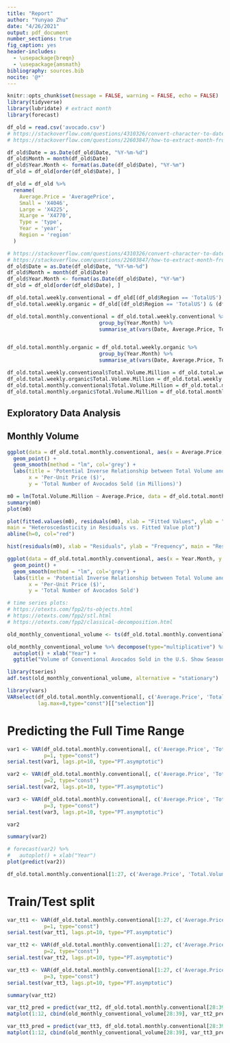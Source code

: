 ```yaml
---
title: "Report"
author: "Yunyao Zhu"
date: "4/26/2021"
output: pdf_document
number_sections: true
fig_caption: yes
header-includes: 
  - \usepackage{breqn}
  - \usepackage{amsmath}
bibliography: sources.bib
nocite: '@*'
---
```



```r
knitr::opts_chunk$set(message = FALSE, warning = FALSE, echo = FALSE)
library(tidyverse)
library(lubridate) # extract month
library(forecast)
```


```r
df_old = read.csv('avocado.csv')
# https://stackoverflow.com/questions/4310326/convert-character-to-date-in-r
# https://stackoverflow.com/questions/22603847/how-to-extract-month-from-date-in-r

df_old$Date = as.Date(df_old$Date, "%Y-%m-%d")
df_old$Month = month(df_old$Date)
df_old$Year.Month <- format(as.Date(df_old$Date), "%Y-%m")
df_old = df_old[order(df_old$Date), ]

df_old = df_old %>%
  rename(
    Average.Price = 'AveragePrice',
    Small = 'X4046',
    Large = 'X4225',
    XLarge = 'X4770',
    Type = 'type',
    Year = 'year',
    Region = 'region'
  )
```

```r
# https://stackoverflow.com/questions/4310326/convert-character-to-date-in-r
# https://stackoverflow.com/questions/22603847/how-to-extract-month-from-date-in-r
df_old$Date = as.Date(df_old$Date, "%Y-%m-%d")
df_old$Month = month(df_old$Date)
df_old$Year.Month <- format(as.Date(df_old$Date), "%Y-%m")
df_old = df_old[order(df_old$Date), ]
```

```r
df_old.total.weekly.conventional = df_old[(df_old$Region == 'TotalUS') & (df_old$Type == 'conventional'), ]
df_old.total.weekly.organic = df_old[(df_old$Region == 'TotalUS') & (df_old$Type == 'organic'), ]
```

```r
df_old.total.monthly.conventional = df_old.total.weekly.conventional %>%
                              group_by(Year.Month) %>%
                              summarise_at(vars(Date, Average.Price, Total.Volume, Small, Large, XLarge, Total.Bags, Small.Bags, Large.Bags, XLarge.Bags), funs(mean(., na.rm=TRUE)))


df_old.total.monthly.organic = df_old.total.weekly.organic %>%
                              group_by(Year.Month) %>%
                              summarise_at(vars(Date, Average.Price, Total.Volume, Small, Large, XLarge, Total.Bags, Small.Bags, Large.Bags, XLarge.Bags), funs(mean(., na.rm=TRUE)))
```

```r
df_old.total.weekly.conventional$Total.Volume.Million = df_old.total.weekly.conventional$Total.Volume/1000000
df_old.total.weekly.organic$Total.Volume.Million = df_old.total.weekly.organic$Total.Volume/1000000
df_old.total.monthly.conventional$Total.Volume.Million = df_old.total.monthly.conventional$Total.Volume/1000000
df_old.total.monthly.organic$Total.Volume.Million = df_old.total.monthly.organic$Total.Volume/1000000
```


## Exploratory Data Analysis


## Monthly Volume
```r
ggplot(data = df_old.total.monthly.conventional, aes(x = Average.Price, y = Total.Volume.Million)) +
  geom_point() +
  geom_smooth(method = "lm", col='grey') + 
  labs(title = 'Potential Inverse Relationship between Total Volume and Price',
       x = 'Per-Unit Price ($)',
       y = 'Total Number of Avocados Sold (in Millions)')
```

```r
m0 = lm(Total.Volume.Million ~ Average.Price, data = df_old.total.monthly.conventional)
summary(m0)
plot(m0)
```

```r
plot(fitted.values(m0), residuals(m0), xlab = "Fitted Values", ylab = "Residuals", 
main = "Heteroscedasticity in Residuals vs. Fitted Value plot")
abline(h=0, col="red")
```

```r
hist(residuals(m0), xlab = "Residuals", ylab = "Frequency", main = "Residuals Slightly Positively Skewed")
```

```r
ggplot(data = df_old.total.monthly.conventional, aes(x = Year.Month, y = Total.Volume.Million)) +
  geom_point() +
  geom_smooth(method = "lm", col='grey') + 
  labs(title = 'Potential Inverse Relationship between Total Volume and Price',
       x = 'Per-Unit Price ($)',
       y = 'Total Number of Avocados Sold')
```

```r
# time series plots: 
# https://otexts.com/fpp2/ts-objects.html
# https://otexts.com/fpp2/stl.html
# https://otexts.com/fpp2/classical-decomposition.html

old_monthly_conventional_volume <- ts(df_old.total.monthly.conventional$Total.Volume.Million, start = c(2015, 1), frequency = 12)

old_monthly_conventional_volume %>% decompose(type="multiplicative") %>%
  autoplot() + xlab("Year") +
  ggtitle("Volume of Conventional Avocados Sold in the U.S. Show Seasonal Pattern")
```



```r
library(tseries)
adf.test(old_monthly_conventional_volume, alternative = "stationary")
```


```r
library(vars)
VARselect(df_old.total.monthly.conventional[, c('Average.Price', 'Total.Volume.Million')], 
          lag.max=8,type="const")[["selection"]]
```


# Predicting the Full Time Range
```r
var1 <- VAR(df_old.total.monthly.conventional[, c('Average.Price', 'Total.Volume.Million')], 
            p=1, type="const")
serial.test(var1, lags.pt=10, type="PT.asymptotic")
```

```r
var2 <- VAR(df_old.total.monthly.conventional[, c('Average.Price', 'Total.Volume.Million')],
            p=2, type="const")
serial.test(var2, lags.pt=10, type="PT.asymptotic")
```

```r
var3 <- VAR(df_old.total.monthly.conventional[, c('Average.Price', 'Total.Volume.Million')], 
            p=3, type="const")
serial.test(var3, lags.pt=10, type="PT.asymptotic")
```
```r
var2
```

```r
summary(var2)
```

```r
# forecast(var2) %>%
#   autoplot() + xlab("Year")
plot(predict(var2))
```

```r
df_old.total.monthly.conventional[1:27, c('Average.Price', 'Total.Volume.Million')]
```









# Train/Test split
```r
var_tt1 <- VAR(df_old.total.monthly.conventional[1:27, c('Average.Price', 'Total.Volume.Million')], 
            p=1, type="const")
serial.test(var_tt1, lags.pt=10, type="PT.asymptotic")
```

```r
var_tt2 <- VAR(df_old.total.monthly.conventional[1:27, c('Average.Price', 'Total.Volume.Million')],
            p=2, type="const")
serial.test(var_tt2, lags.pt=10, type="PT.asymptotic")
```

```r
var_tt3 <- VAR(df_old.total.monthly.conventional[1:27, c('Average.Price', 'Total.Volume.Million')], 
            p=3, type="const")
serial.test(var_tt3, lags.pt=10, type="PT.asymptotic")
```

```r
summary(var_tt2)
```

```r
var_tt2_pred = predict(var_tt2, df_old.total.monthly.conventional[28:39, c('Average.Price', 'Total.Volume.Million')], n.ahead=12)
matplot(1:12, cbind(old_monthly_conventional_volume[28:39], var_tt2_pred$fcst$Total.Volume.Million[, 'fcst']), type = "l", xlab = "Months (03/2017-03/2018)\n(Prediction Period Only)", ylab = "Predicted Volume (in Millions)", main = "One-Year Sales Volume Prediction")
```





```r
var_tt3_pred = predict(var_tt3, df_old.total.monthly.conventional[28:39, c('Average.Price', 'Total.Volume.Million')], n.ahead=12)
matplot(1:12, cbind(old_monthly_conventional_volume[28:39], var_tt3_pred$fcst$Total.Volume.Million[, 'fcst']), type = "l", xlab = "Months (03/2017-03/2018)\n(Prediction Period Only)", ylab = "Predicted Volume (in Millions)", main = "One-Year Sales Volume Prediction")
```

